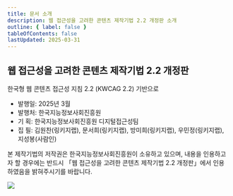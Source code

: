 ```yaml
---
title: 문서 소개
description: 웹 접근성을 고려한 콘텐츠 제작기법 2.2 개정판 소개
outline: { label: false }
tableOfContents: false
lastUpdated: 2025-03-31
---
```


## 웹 접근성을 고려한 콘텐츠 제작기법 2.2 개정판
한국형 웹 콘텐츠 접근성 지침 2.2 (KWCAG 2.2) 기반으로

- 발행일: 2025년 3월
- 발행처: 한국지능정보사회진흥원
- 기  획: 한국지능정보사회진흥원 디지털접근성팀
- 집  필: 김원찬(링키지랩), 문서희(링키지랩), 방미희(링키지랩), 우민정(링키지랩), 지성봉(사람인)

본 제작기법의 저작권은 한국지능정보사회진흥원이 소유하고 있으며, 내용을 인용하고자 할 경우에는 반드시 「웹 접근성을 고려한 콘텐츠 제작기법 2.2 개정판」에서 인용하였음을 밝혀주시기를 바랍니다.

![](/images/image001.png)